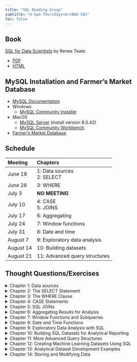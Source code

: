 ```yaml
---
title: "SQL Reading Group"
subtitle: "4-5pm Thursdays<br>B60 CB3"
toc: false
---
```


## Book

[SQL for Data Scientists](https://sqlfordatascientists.com/) by Renee Teate

* [PDF](https://onlinelibrary-wiley-com.libproxy.unl.edu/doi/book/10.1002/9781119669388)
* [HTML](https://learning.oreilly.com/library/view/sql-for-data/9781119669364/?sso_link=yes&sso_link_from=unl-edu)

## MySQL Installation and Farmer's Market Database

* [MySQL Documentation](https://dev.mysql.com/doc/refman/8.0/en/)
* Windows
  - [MySQL Community Installer](https://dev.mysql.com/downloads/installer/)
* MacOS
  - [MySQL Server](https://dev.mysql.com/downloads/mysql/) (install version 8.0.42)
  - [MySQL Community Workbench](https://dev.mysql.com/downloads/workbench/)
* [Farmer's Market Database](https://media.wiley.com/product_ancillary/67/11196693/DOWNLOAD/SQL%20for%20Data%20Scientists%20support%20files.zip)



## Schedule

| Meeting | Chapters |
|:--------|:---------|
| June 19 | 1: Data sources<br>2: SELECT |
| June 26 | 3: WHERE |
| July 3 | **NO MEETING**  |
| July 10 | 4: CASE<br>5: JOINS |
| July 17 | 6: Aggregating |
| July 24 | 7: Window functions |
| July 31 | 8: Date and time |
| August 7 |  9: Exploratory data analysis |
| August 14 | 10: Building datasets |
| August 21 | 11: Advanced query structures |

## Thought Questions/Exercises

<details>

<summary> Chapter 1: Data sources </summary>

1. How is a relational database different from a spreadsheet? How are they similar?
1. When would you want to store data in a relational database rather than a spreadsheet?
1. What is the difference between a database and a schema?
1. What is a primary key? What is a foreign key?
1. What is the primary key for the `customer` table? What about the `market_date_info` table? What about the `customer_purchases` table?
1. What are three foreign keys in the `customer_purchases` table?

</details>


<details>

<summary> Chapter 2: The SELECT Statement </summary>

1. What are the two functions/statements required for all SQL queries?
1. Are SQL functions/statements case sensitive? Try a query using `SELECT`, `select`, `Select`, and `sElEcT`. Do they all work?
1. What is the role of spaces, line breaks, and tabs in SQL queries?
1. What two pieces of information do you need to use the `FROM` statement?
1. What is the default sorting order for `ORDER BY`?
1. Which statement returns only first N rows, where the user can specify the number N?
1. When you use `ROUND` to round a column of numbers, does that change the values in the original table?
1. What happens if you concatenate two columns without specifying a delimiter?
1. Write a query that combines the three columns of `vendor_booth_assignments` separated by underscores to create a column that is a primary key. Name that column `key`.
</details>


<details>

<summary> Chapter 3: The WHERE Clause </summary>


</details>


<details>

<summary> Chapter 4: CASE Statements </summary>


</details>


<details>

<summary> Chapter 5: SQL JOINs </summary>


</details>


<details>

<summary> Chapter 6: Aggregating Results for Analysis </summary>


</details>


<details>

<summary> Chapter 7: Window Functions and Subqueries </summary>


</details>


<details>

<summary> Chapter 8: Date and Time Functions </summary>


</details>


<details>

<summary> Chapter 9: Exploratory Data Analysis with SQL </summary>


</details>


<details>

<summary> Chapter 10: Building SQL Datasets for Analytical Reporting </summary>


</details>


<details>

<summary> Chapter 11: More Advanced Query Structures </summary>


</details>


<details>

<summary> Chapter 12: Creating Machine Learning Datasets Using SQL </summary>


</details>


<details>

<summary> Chapter 13: Analytical Dataset Development Examples </summary>


</details>


<details>

<summary> Chapter 14: Storing and Modifying Data </summary>


</details>


